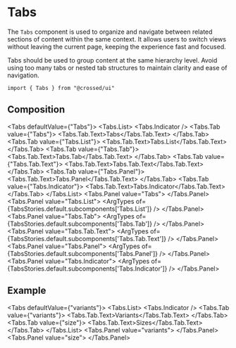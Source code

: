 
<Meta of={TabsStories} />

# Tabs
The `Tabs` component is used to organize and navigate between related sections of content within the same context.
It allows users to switch views without leaving the current page, keeping the experience fast and focused.

Tabs should be used to group content at the same hierarchy level. Avoid using too many tabs or nested tab structures to maintain clarity and ease of navigation.

```tsx
import { Tabs } from "@crossed/ui"
```

## Composition
<Tabs defaultValue={"Tabs"}>
  <Tabs.List>
    <Tabs.Indicator />
    <Tabs.Tab value={"Tabs"}>
      <Tabs.Tab.Text>Tabs</Tabs.Tab.Text>
    </Tabs.Tab>
    <Tabs.Tab value={"Tabs.List"}>
      <Tabs.Tab.Text>Tabs.List</Tabs.Tab.Text>
    </Tabs.Tab>
    <Tabs.Tab value={"Tabs.Tab"}>
      <Tabs.Tab.Text>Tabs.Tab</Tabs.Tab.Text>
    </Tabs.Tab>
    <Tabs.Tab value={"Tabs.Tab.Text"}>
      <Tabs.Tab.Text>Tabs.Tab.Text</Tabs.Tab.Text>
    </Tabs.Tab>
    <Tabs.Tab value={"Tabs.Panel"}>
      <Tabs.Tab.Text>Tabs.Panel</Tabs.Tab.Text>
    </Tabs.Tab>
    <Tabs.Tab value={"Tabs.Indicator"}>
      <Tabs.Tab.Text>Tabs.Indicator</Tabs.Tab.Text>
    </Tabs.Tab>
  </Tabs.List>
  <Tabs.Panel value="Tabs">
    <ArgTypes of={TabsStories.default.component} />
  </Tabs.Panel>
  <Tabs.Panel value="Tabs.List">
    <ArgTypes of={TabsStories.default.subcomponents['Tabs.List']} />
  </Tabs.Panel>
  <Tabs.Panel value="Tabs.Tab">
    <ArgTypes of={TabsStories.default.subcomponents['Tabs.Tab']} />
  </Tabs.Panel>
  <Tabs.Panel value="Tabs.Tab.Text">
    <ExtendText />
    <ArgTypes of={TabsStories.default.subcomponents['Tabs.Tab.Text']} />
  </Tabs.Panel>
  <Tabs.Panel value="Tabs.Panel">
    <ArgTypes of={TabsStories.default.subcomponents['Tabs.Panel']} />
  </Tabs.Panel>
  <Tabs.Panel value="Tabs.Indicator">
    <ArgTypes of={TabsStories.default.subcomponents['Tabs.Indicator']} />
  </Tabs.Panel>
</Tabs>

## Example
<Tabs defaultValue={"variants"}>
  <Tabs.List>
    <Tabs.Indicator />
    <Tabs.Tab value={"variants"}>
      <Tabs.Tab.Text>Variants</Tabs.Tab.Text>
    </Tabs.Tab>
    <Tabs.Tab value={"size"}>
      <Tabs.Tab.Text>Sizes</Tabs.Tab.Text>
    </Tabs.Tab>
  </Tabs.List>
  <Tabs.Panel value="variants">
    <Canvas of={TabsStories.Variants} />
  </Tabs.Panel>
  <Tabs.Panel value="size">
    <Canvas of={TabsStories.Sizes} />
  </Tabs.Panel>
</Tabs>
